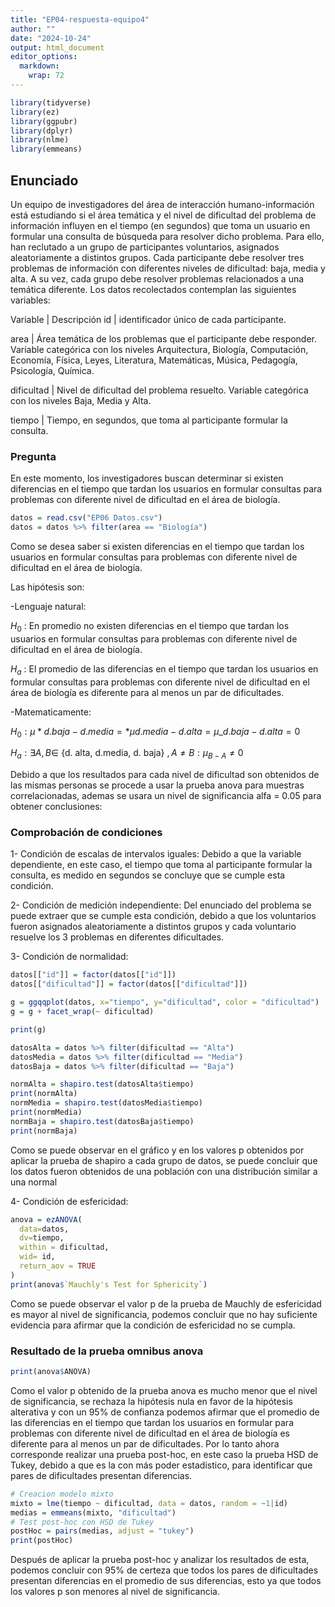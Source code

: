 ```yaml
---
title: "EP04-respuesta-equipo4"
author: ""
date: "2024-10-24"
output: html_document
editor_options: 
  markdown: 
    wrap: 72
---
```


```r
library(tidyverse)
library(ez)
library(ggpubr)
library(dplyr)
library(nlme)
library(emmeans)
```

## Enunciado

Un equipo de investigadores del área de interacción humano-información
está estudiando si el área temática y el nivel de dificultad del
problema de información influyen en el tiempo (en segundos) que toma un
usuario en formular una consulta de búsqueda para resolver dicho
problema. Para ello, han reclutado a un grupo de participantes
voluntarios, asignados aleatoriamente a distintos grupos. Cada
participante debe resolver tres problemas de información con diferentes
niveles de dificultad: baja, media y alta. A su vez, cada grupo debe
resolver problemas relacionados a una temática diferente. Los datos
recolectados contemplan las siguientes variables: 

Variable | Descripción
id | identificador único de cada participante. 

area | Área temática de los problemas que el participante debe responder. Variable categórica con
los niveles Arquitectura, Biología, Computación, Economía, Física, Leyes, Literatura, Matemáticas, Música, Pedagogía, Psicología, Química.

dificultad | Nivel de dificultad del problema resuelto. Variable categórica con los niveles Baja, Media y Alta. 

tiempo | Tiempo, en segundos, que toma al participante formular la consulta.

### Pregunta

En este momento, los investigadores buscan determinar si existen
diferencias en el tiempo que tardan los usuarios en formular consultas
para problemas con diferente nivel de dificultad en el área de biología.

```r
datos = read.csv("EP06 Datos.csv")
datos = datos %>% filter(area == "Biología")
```

Como se desea saber si existen diferencias en el tiempo que tardan los
usuarios en formular consultas para problemas con diferente nivel de
dificultad en el área de biología.

Las hipótesis son:

-Lenguaje natural:

$H_0$ : En promedio no existen diferencias en el tiempo que tardan los
usuarios en formular consultas para problemas con diferente nivel de
dificultad en el área de biología.

$H_a$ : El promedio de las diferencias en el tiempo que tardan los
usuarios en formular consultas para problemas con diferente nivel de
dificultad en el área de biología es diferente para al menos un par de
dificultades.

-Matematicamente:

$H_0 : \mu*{d.baja - d. media} =* \mu{d. media - d. alta} =\mu\_{d.baja - d. alta} = 0$

$H_a : \exists A, B \in$ {d. alta, d.media, d. baja}
$, A \neq B : \mu_{B-A} \neq 0$

Debido a que los resultados para cada nivel de dificultad son obtenidos de las mismas personas se procede a usar la prueba anova para muestras correlacionadas, ademas se usara un nivel de significancia alfa = 0.05 para obtener conclusiones:

### Comprobación de condiciones

1- Condición de escalas de intervalos iguales: Debido a que la variable dependiente, en este caso, el tiempo que toma al participante formular la consulta, es medido en segundos se concluye que se cumple esta condición.

2- Condición de medición independiente: Del enunciado del problema se puede extraer que se cumple esta condición, debido a que los voluntarios fueron asignados aleatoriamente a distintos grupos y cada voluntario resuelve los 3 problemas en diferentes dificultades.

3- Condición de normalidad:
```r
datos[["id"]] = factor(datos[["id"]])
datos[["dificultad"]] = factor(datos[["dificultad"]])

g = ggqqplot(datos, x="tiempo", y="dificultad", color = "dificultad")
g = g + facet_wrap(~ dificultad)

print(g)

datosAlta = datos %>% filter(dificultad == "Alta")
datosMedia = datos %>% filter(dificultad == "Media")
datosBaja = datos %>% filter(dificultad == "Baja")

normAlta = shapiro.test(datosAlta$tiempo)
print(normAlta)
normMedia = shapiro.test(datosMedia$tiempo)
print(normMedia)
normBaja = shapiro.test(datosBaja$tiempo)
print(normBaja)


```
Como se puede observar en el gráfico y en los valores p obtenidos por aplicar la prueba de shapiro a cada grupo de datos, se puede concluir que los datos fueron obtenidos de una población con una distribución similar a una normal

4- Condición de esfericidad:
```r
anova = ezANOVA(
  data=datos,
  dv=tiempo,
  within = dificultad,
  wid= id,
  return_aov = TRUE
)
print(anova$`Mauchly's Test for Sphericity`)
```
Como se puede observar el valor p de la prueba de Mauchly de esfericidad es mayor al nivel de significancia, podemos concluir que no hay suficiente evidencia para afirmar que la condición de esfericidad no se cumpla.

### Resultado de la prueba omnibus anova
```r
print(anova$ANOVA)
```
Como el valor p obtenido de la prueba anova es mucho menor que el nivel de significancia, se rechaza la hipótesis nula en favor de la hipótesis alterativa y con un 95% de confianza podemos afirmar que el promedio de las diferencias en el tiempo que tardan los usuarios en formular   para problemas con diferente nivel de dificultad en el área de biología es diferente para al menos un par de dificultades.
Por lo tanto ahora corresponde realizar una prueba post-hoc, en este caso la prueba HSD de Tukey, debido a que es la con más poder estadistico, para identificar que pares de dificultades presentan diferencias.
```r
# Creacion modelo mixto
mixto = lme(tiempo ~ dificultad, data = datos, random = ~1|id)
medias = emmeans(mixto, "dificultad")
# Test post-hoc con HSD de Tukey
postHoc = pairs(medias, adjust = "tukey")
print(postHoc)
```
Después de aplicar la prueba post-hoc y analizar los resultados de esta, podemos concluir con 95% de certeza que todos los pares de dificultades presentan diferencias en el promedio de sus diferencias, esto ya que todos los valores p son menores al nivel de significancia.